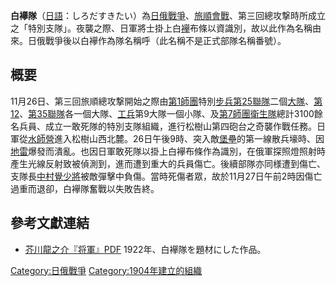 '''白襷隊'''（[[日語|日語]]：しろだすきたい）為[[日俄戰爭|日俄戰爭]]、[[旅順會戰|旅順會戰]]、第三回總攻撃時所成立之「特別支隊」。夜襲之際、日軍將士掛上白[[襷|襷]]布條以資識別，故以此作為名稱由來。日俄戰爭後以白襷作為隊名稱呼（此名稱不是正式部隊名稱番號）。

==概要==
{{和暦|1904}}11月26日、第三回旅順總攻撃開始之際由[[第1師團|第1師團]]特別[[步兵第25聯隊|步兵第25聯隊]]二個[[營|大隊]]、[[步兵第12聯隊|第12]]、[[步兵第35聯隊|第35聯隊]]各一個大隊、[[工兵|工兵]]第9大隊一個小隊、及[[第7師團|第7師團]][[衛生兵|衛生隊]]總計3100餘名兵員、成立一敢死隊的特別支隊組織，進行松樹山第四砲台之奇襲作戰任務。日軍從[[水師營|水師營]]進入松樹山西北麓。26日午後9時、突入敵[[堡壘|堡壘]]的第一線散兵壕時、因[[地雷|地雷]]爆發而潰亂。也因日軍敢死隊以掛上白襷布條作為識別，在俄軍探照燈照射時產生光線反射致被偵測到，進而遭到重大的兵員傷亡。後續部隊亦同様遭到傷亡、支隊長[[中村覺|中村覺]][[少將|少將]]被敵彈擊中負傷。當時死傷者眾，故於11月27日午前2時因傷亡過重而退卻，白襷隊奮戰以失敗告終。

==參考文獻連結==
* [https://web.archive.org/web/20150501023523/http://my.reset.jp/~comcom/sozai/large/Akutagawa/shogun.pdf 芥川龍之介『将軍』][[PDF|PDF]] 1922年、白襷隊を題材にした作品。

[[Category:日俄戰爭|Category:日俄戰爭]]
[[Category:1904年建立的組織|Category:1904年建立的組織]]